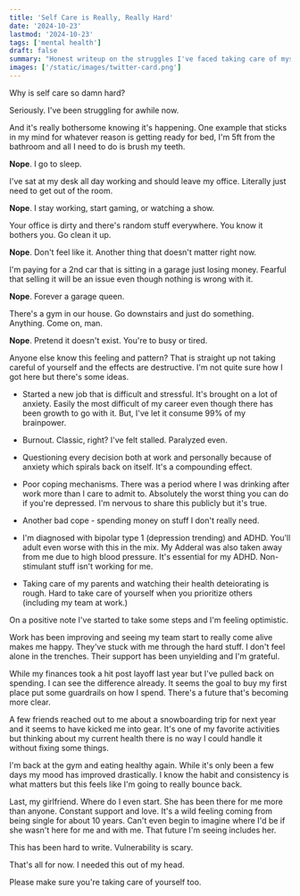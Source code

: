 ```yaml
---
title: 'Self Care is Really, Really Hard'
date: '2024-10-23'
lastmod: '2024-10-23'
tags: ['mental health']
draft: false
summary: "Honest writeup on the struggles I've faced taking care of myself."
images: ['/static/images/twitter-card.png']
---
```


Why is self care so damn hard?

Seriously. I've been struggling for awhile now.

And it's really bothersome knowing it's happening. One example that sticks in my mind for whatever reason is getting ready for bed, I'm 5ft from the bathroom and all I need to do is brush my teeth.

**Nope**. I go to sleep.

I've sat at my desk all day working and should leave my office. Literally just need to get out of the room.

**Nope**. I stay working, start gaming, or watching a show.

Your office is dirty and there's random stuff everywhere. You know it bothers you. Go clean it up.

**Nope**. Don't feel like it. Another thing that doesn't matter right now.

I'm paying for a 2nd car that is sitting in a garage just losing money. Fearful that selling it will be an issue even though nothing is wrong with it.

**Nope**. Forever a garage queen.

There's a gym in our house. Go downstairs and just do something. Anything. Come on, man.

**Nope**. Pretend it doesn't exist. You're to busy or tired.

Anyone else know this feeling and pattern? That is straight up not taking careful of yourself and the effects are destructive. I'm not quite sure how I got here but there's some ideas.

- Started a new job that is difficult and stressful. It's brought on a lot of anxiety. Easily the most difficult of my career even though there has been growth to go with it. But, I've let it consume 99% of my brainpower.

- Burnout. Classic, right? I've felt stalled. Paralyzed even.

- Questioning every decision both at work and personally because of anxiety which spirals back on itself. It's a compounding effect.

- Poor coping mechanisms. There was a period where I was drinking after work more than I care to admit to. Absolutely the worst thing you can do if you're depressed. I'm nervous to share this publicly but it's true.

- Another bad cope - spending money on stuff I don't really need.

- I'm diagnosed with bipolar type 1 (depression trending) and ADHD. You'll adult even worse with this in the mix. My Adderal was also taken away from me due to high blood pressure. It's essential for my ADHD. Non-stimulant stuff isn't working for me.

- Taking care of my parents and watching their health deteiorating is rough. Hard to take care of yourself when you prioritize others (including my team at work.)

On a positive note I've started to take some steps and I'm feeling optimistic.

Work has been improving and seeing my team start to really come alive makes me happy. They've stuck with me through the hard stuff. I don't feel alone in the trenches. Their support has been unyielding and I'm grateful.

While my finances took a hit post layoff last year but I've pulled back on spending. I can see the difference already. It seems the goal to buy my first place put some guardrails on how I spend. There's a future that's becoming more clear.

A few friends reached out to me about a snowboarding trip for next year and it seems to have kicked me into gear. It's one of my favorite activities but thinking about my current health there is no way I could handle it without fixing some things.

I'm back at the gym and eating healthy again. While it's only been a few days my mood has improved drastically. I know the habit and consistency is what matters but this feels like I'm going to really bounce back.

Last, my girlfriend. Where do I even start. She has been there for me more than anyone. Constant support and love. It's a wild feeling coming from being single for about 10 years. Can't even begin to imagine where I'd be if she wasn't here for me and with me. That future I'm seeing includes her.

This has been hard to write. Vulnerability is scary.

That's all for now. I needed this out of my head.

Please make sure you're taking care of yourself too.